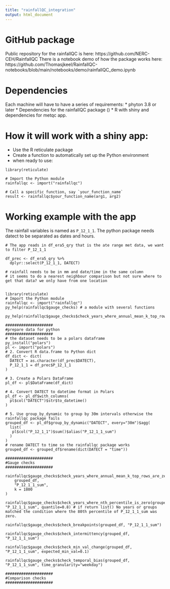 ```yaml
---
title: "rainfallQC_integration"
output: html_document
---
```


# GitHub package
Public repository for the rainfallQC is here: https://github.com/NERC-CEH/RainfallQC
There is a notebook demo of how the package works here: https://github.com/Thomasjkeel/RainfallQC-notebooks/blob/main/notebooks/demo/rainfallQC_demo.ipynb

# Dependencies 

Each machine will have to have a series of requirements: 
* phyton 3.8 or later
* Dependencies for the rainfallQC package ()
* R with shiny and dependencies for metqc app.

# How it will work with a shiny app: 

- Use the R reticulate package
- Create a function to automatically set up the Python environment
- when ready to use: 
```gneral_example


library(reticulate)

# Import the Python module
rainfallqc <- import("rainfallqc")

# Call a specific function, say `your_function_name`
result <- rainfallqc$your_function_name(arg1, arg2)

```

# Working example with the app 

The rainfall variables is named as `P_12_1_1`. 
The python package needs datect to be separated as dates and hours. 

```app_example
# The app reads in df_era5_qry that is the ate range met data, we want to filter P_12_1_1

df_prec <- df_era5_qry %>%
  dplyr::select(P_12_1_1, DATECT)

# rainfall needs to be in mm and date/time in the same column
# it seems to do a nearest neighbour comparison but not sure where to get that data? we only have from one location


library(reticulate)
# Import the Python module
rainfallqc <- import("rainfallqc")
py_help(rainfallqc$gauge_checks) # a module with several functions

py_help(rainfallqc$gauge_checks$check_years_where_annual_mean_k_top_rows_are_zero)

#####################
#prepare data for python
#####################
# the dataset needs to be a polars dataframe 
py_install("polars")
pl <- import("polars")
# 2. Convert R data.frame to Python dict
df_dict <- dict(
  DATECT = as.character(df_prec$DATECT),
  P_12_1_1 = df_prec$P_12_1_1
)

# 3. Create a Polars DataFrame
pl_df <- pl$DataFrame(df_dict)

# 4. Convert DATECT to datetime format in Polars
pl_df <- pl_df$with_columns(
  pl$col("DATECT")$str$to_datetime()
)

# 5. Use group_by_dynamic to group by 30m intervals otherwise the rainfallqc package fails
grouped_df <- pl_df$group_by_dynamic("DATECT", every="30m")$agg(
  list(
   pl$col("P_12_1_1")$sum()$alias("P_12_1_1_sum")
  )
)
# rename DATECT to time so the rainfallqc package works
grouped_df <- grouped_df$rename(dict(DATECT = "time"))

#####################
#Gauge checks
#####################

rainfallqc$gauge_checks$check_years_where_annual_mean_k_top_rows_are_zero(
    grouped_df,
    "P_12_1_1_sum",
    k = 1800
)

rainfallqc$gauge_checks$check_years_where_nth_percentile_is_zero(grouped_df, "P_12_1_1_sum", quantile=0.8) # if return list() No years or groups matched the condition where the 80th percentile of P_12_1_1_sum was zero.

rainfallqc$gauge_checks$check_breakpoints(grouped_df, "P_12_1_1_sum")

rainfallqc$gauge_checks$check_intermittency(grouped_df, "P_12_1_1_sum")

rainfallqc$gauge_checks$check_min_val_change(grouped_df, "P_12_1_1_sum", expected_min_val=0.1)

rainfallqc$gauge_checks$check_temporal_bias(grouped_df, "P_12_1_1_sum", time_granularity="weekday")

#####################
#Comparison checks
#####################



```




